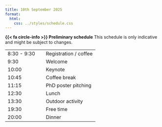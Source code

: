 ```yaml
---
title: 10th September 2025
format:
  html:
    css: ../styles/schedule.css
---
```

<div class="alert alert-info">
  <strong>{{< fa circle-info >}} Preliminary schedule</strong> This schedule is only indicative and might be subject to changes.
</div>

| |  |
| --- | ---- |
| 8:30 - 9:30 | <span class="event-outline-blue"></span> Registration / coffee    |
| 9:30        | <span class="event-outline-blue"></span> Welcome                   |
| 10:00       | <span class="event-filled-green"></span> Keynote       |
| 10:45       | <span class="event-outline-blue"></span> Coffee break              |
| 11:15       | <span class="event-filled-orange size-2"></span> PhD poster pitching |
| 12:30       | <span class="event-outline-blue"></span> Lunch                     |
| 13:30       | <span class="event-filled-blue size-3"></span> Outdoor activity                 | 
| 19:30       | <span class="event-outline-blue"></span> Free time                 |    
| 20:00       | <span class="event-filled-red size-3"></span> Dinner |   